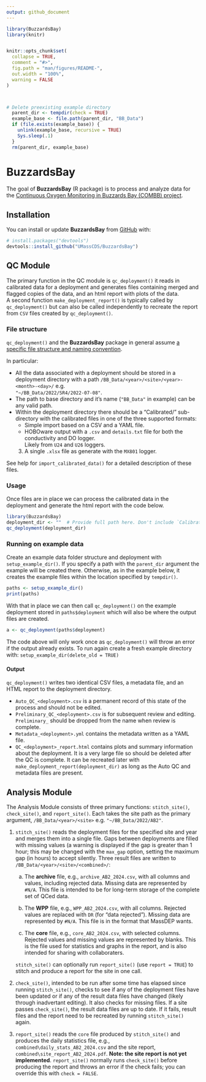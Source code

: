 ```yaml
---
output: github_document
---
```


<!-- README.md is generated from README.Rmd. Please edit that file -->

```r
library(BuzzardsBay)
library(knitr)


knitr::opts_chunk$set(
  collapse = TRUE,
  comment = "#>",
  fig.path = "man/figures/README-",
  out.width = "100%",
  warning = FALSE
)



# Delete preexisting example directory
  parent_dir <- tempdir(check = TRUE)
  example_base <- file.path(parent_dir, "BB_Data")
  if (file.exists(example_base)) {
    unlink(example_base, recursive = TRUE)
    Sys.sleep(.1)
  }
  rm(parent_dir, example_base)

```

# BuzzardsBay

<!-- badges: start -->
<!-- badges: end -->

The goal of **BuzzardsBay** (R package) is to process and analyze data for the [Continuous Oxygen Monitoring in Buzzards Bay (COMBB) project](https://www.woodwellclimate.org/project/combb/). 

## Installation

You can install or update **BuzzardsBay** from [GitHub](https://github.com/) with:

```r
# install.packages("devtools")
devtools::install_github("UMassCDS/BuzzardsBay")
```
## QC Module

The primary function in the QC module is `qc_deployment()` 
it reads in calibrated data for a deployment 
and generates files containing merged and flagged copies
of the data, and an html report with plots of the data.  
A second function `make_deployment_report()` is typically called by 
`qc_deployment()`  but can also be called independently to recreate the 
report from `CSV` files created by `qc_deployment()`.

### File structure

`qc_deployment()` and the **BuzzardsBay** package in general assume 
[a specific file structure and naming convention](https://docs.google.com/document/d/1kJttcEXzpNNknGwjkVwdYHw9LzZyjJ-FaX0CrU7H7NU).

In particular:

  * All the data associated with a deployment should be stored in a deployment
  directory with a path `/BB_Data/<year>/<site>/<year>-<month>-<day>/`  e.g.   
  `"~/BB_Data/2022/SR4/2022-07-08"`.  
* The path to base directory  and it's name (`"BB_Data"` in example) can be any
  valid path. 
* Within the deployment directory there should be a "Calibrated/" sub-directory
  with the calibrated files in one of the three supported formats:
    * Simple import based on a CSV and a YAML file. 
    * HOBOware output with a `.csv` and `details.txt` file for both 
    the conductivity and DO logger.  
    Likely from `U24` and `U26` loggers.
    3. A single `.xlsx` file as generate with the `MX801` logger.
   
See help for `import_calibrated_data()` for a detailed description
of these files.

### Usage

Once files are in place we can process the calibrated data in the deployment and generate the html report with the code below.

```r
library(BuzzardsBay)
deployment_dir <- ""  # Provide full path here. Don't include `Calibration/`
qc_deployment(deployment_dir)
```

### Running on example data

Create an example data folder structure and deployment with `setup_example_dir()`. 
If you specify a path with the `parent_dir` argument the example will be created 
there. Otherwise, as in the example below, it creates the example files within
the location specified by `tempdir()`. 


```r
paths <- setup_example_dir()  
print(paths)
```

With that in place we can then call `qc_deployment()` on the example 
deployment stored in `paths$deployment` which will also be where the output
files are created.

```r
a <- qc_deployment(paths$deployment)

```
The code above will only work once as `qc_deployment()` will throw an error if
the output already exists. To run again create a fresh example directory with: 
`setup_example_dir(delete_old = TRUE)`

#### Output

`qc_deployment()` writes two identical CSV files, a metadata file, and an 
HTML report to the deployment directory. 

* `Auto_QC_<deployment>.csv` is a permanent record of this state of the process 
and should not be edited.
*  `Preliminary_QC_<deployment>.csv` is for subsequent review and editing. 
`Preliminary_` should be dropped from the name when review is complete.
* `Metadata_<deployment>.yml` contains the metadata written as a YAML file.
* `QC_<deployment>_report.html` contains plots and summary information about the
deployment. It is a very large file so should be deleted after the QC is
complete.  It can be recreated later with 
`make_deployment_report(deployment_dir)` as long as the Auto QC and metadata
files are present.


## Analysis Module

The Analysis Module consists of three primary functions: `stitch_site()`, `check_site()`, and 
`report_site()`. Each takes the site path as the primary argument, `/BB_Data/<year>/<site>` e.g.
`"~/BB_Data/2022/AB2"`.

1. `stitch_site()` reads the deployment files for the specified site and year and merges them into
a single file. Gaps between deployments are filled with missing values (a warning is displayed if
the gap is greater than 1 hour; this may be changed with the `max_gap` option, setting the maximum 
gap (in hours) to accept silently. Three result files are written to 
`/BB_Data/<year>/<site>/<combined>/`:

   a. The **archive** file, e.g., `archive_AB2_2024.csv`, with all columns and values, including rejected
data. Missing data are represented by `#N/A`. This file is intended to be for long-term storage of 
the complete set of QCed data.

   b. The **WPP** file, e.g., `WPP_AB2_2024.csv`, with all columns. Rejected values are replaced with 
`DR` (for "data rejected"). Missing data are represented by `#N/A`. This file is in the format
that MassDEP wants.

   c. The **core** file, e.g., `core_AB2_2024.csv`, with selected columns. Rejected values and missing
values are represented by blanks. This is the file used for statistics and graphs in the report, and
is also intended for sharing with collaboraters. 

   `stitch_site()` can optionally run `report_site()` (use `report = TRUE`) to stitch and produce 
a report for the site in one call.

2. `check_site()`, intended to be run after some time has elapsed since running `stitch_site()`, checks
to see if any of the deployment files have been updated or if any of the result data files have changed
(likely through inadvertant editing). It also checks for missing files. If a site passes `check_site()`,
the result data files are up to date. If it fails, result files and the report need to be recreated by
running `stitch_site()` again.

3. `report_site()` reads the `core` file produced by `stitch_site()` and produces the daily statistics 
file, e.g., `combined\daily_stats_AB2_2024.csv` and the site report, `combined\site_report_AB2_2024.pdf`.
**Note: the site report is not yet implemented**. `report_site()` normally runs `check_site()` before
producing the report and throws an error if the check fails; you can override this with `check = FALSE`.




